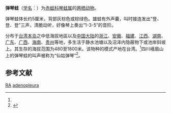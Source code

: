 {{NoteTA|G1=LS}}
{{Speciesbox
| name = 弹琴蛙
| status = LC |  status_system = iucn3.1
| status_ref = <ref name=iucn>{{IUCN2010|version=2010.3| assessors = Michael Wai Neng Lau, Gu Huiqing, Geng  Baorong, Lue Kuangyang, Chou Wenhao, Yuan Zhigang | year = 2004 | id = 58538  | title = Rana adenopleura |downloaded = 2010-9-30}}</ref>
| image = Babina adenopleura.jpg
| genus = Nidirana
| species = adenopleura
| authority = (Boulenger, 1909)<ref name='id4977'>{{cite web| url =http://www.bioinfo.cn/db05/BjdwSpecies.php?action=view&id=4977| title =弹琴蛙| work =《中国动物物种编目数据库》| publisher =中国科学院微生物研究所| author =中国科学院动物研究所| accessdate =2009-04-11| deadurl =yes| archiveurl =https://web.archive.org/web/20160305045614/http://www.bioinfo.cn/db05/BjdwSpecies.php?action=view&id=4977| archivedate =2016-03-05}}</ref>
| synonyms = 
* ''Nidirana caldwelli''
| synonyms_ref = <ref>{{cite journal |last1=Lyu |first1=Zhi-Tong |last2=Zeng |first2=Zhao-Chi |last3=Wang |first3=Jian |last4=Lin |first4=Chao-Yu |last5=Liu |first5=Zu-Yao |last6=Wang |first6=Ying-Yong |title=Resurrection of genus Nidirana (Anura: Ranidae) and synonymizing N. caldwelli with N. adenopleura, with description of a new species from China |journal=Amphibia-Reptilia |date=2017 |volume=38 |issue=4 |pages=483–502 |doi=10.1163/15685381-00003130}}</ref>

}}

'''弹琴蛙'''（[[学名|学名]]：{{lang|la|''Nidirana adenopleura''}}）为[[赤蛙科|赤蛙科]][[琴蛙属|琴蛙属]]的[[两栖动物|两栖动物]]。

弹琴蛙体长约5厘米，背部灰棕色或棕绿色。雄蛙有外声囊，叫时接连发出“登、登、登”三声，清脆动听，好像琴上奏出“1-3-5”的音阶。

分布于[[台湾本岛|台湾本岛]]之中低海拔地區以及[[中国大陆|中国大陆]]的[[浙江|浙江]]、[[安徽|安徽]]、[[福建|福建]]、[[江西|江西]]、[[湖南|湖南]]、[[广东|广东]]、[[广西|广西]]、[[海南|海南]]、[[贵州|贵州]]等地，多生活于静水池塘以及沼泽内隐蔽物下或池岸斜坡上。其生存的海拔范围为480至1800米。该物种的模式产地在台湾。<ref name='id4977'/>四川峨眉山上的弹琴蛙的叫声被称为“仙姑弹琴”<ref>{{cite book|author1=周本湘|title=儿童百科图谱: 生物篇|date=1996|publisher=少年儿童出版社|isbn=7532430901|pages=20}}</ref>。

== 参考文献 ==
{{reflist}}

{{Commons category|Babina adenopleura}}
{{Wikispecies|Rana adenopleura}}
{{Taxonbar|from=Q2212951}}

[[Category:IUCN红色名录无危物种|RA]]
[[Category:琴蛙属|adenopleura]]


{{amphibian-stub}}